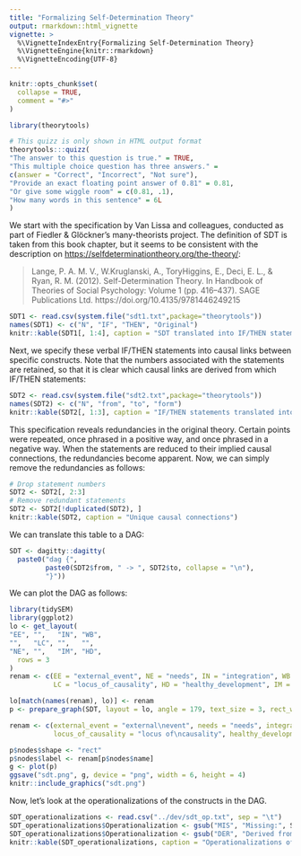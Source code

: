 ```yaml
---
title: "Formalizing Self-Determination Theory"
output: rmarkdown::html_vignette
vignette: >
  %\VignetteIndexEntry{Formalizing Self-Determination Theory}
  %\VignetteEngine{knitr::rmarkdown}
  %\VignetteEncoding{UTF-8}
---
```


```r
knitr::opts_chunk$set(
  collapse = TRUE,
  comment = "#>"
)
```

```r
library(theorytools)
```

```r
# This quizz is only shown in HTML output format
theorytools:::quizz(
"The answer to this question is true." = TRUE,
"This multiple choice question has three answers." =
c(answer = "Correct", "Incorrect", "Not sure"),
"Provide an exact floating point answer of 0.81" = 0.81,
"Or give some wiggle room" = c(0.81, .1),
"How many words in this sentence" = 6L
)
```

We start with the specification by Van Lissa and colleagues, conducted as part of Fiedler & Glöckner's many-theorists project.
The definition of SDT is taken from this book chapter, but it seems to be consistent with the description on <https://selfdeterminationtheory.org/the-theory/>:

> Lange, P. A. M. V., W.Kruglanski, A., ToryHiggins, E., Deci, E. L., & Ryan, R. M. (2012). Self-Determination Theory. In Handbook of Theories of Social Psychology: Volume 1 (pp. 416–437). SAGE Publications Ltd. https://doi.org/10.4135/9781446249215




```r
SDT1 <- read.csv(system.file("sdt1.txt",package="theorytools"))
names(SDT1) <- c("N", "IF", "THEN", "Original")
knitr::kable(SDT1[, 1:4], caption = "SDT translated into IF/THEN statements")
```


Next, we specify these verbal IF/THEN statements into causal links between specific constructs.
Note that the numbers associated with the statements are retained,
so that it is clear which causal links are derived from which IF/THEN statements:

```r
SDT2 <- read.csv(system.file("sdt2.txt",package="theorytools"))
names(SDT2) <- c("N", "from", "to", "form")
knitr::kable(SDT2[, 1:3], caption = "IF/THEN statements translated into causal connections")
```

This specification reveals redundancies in the original theory.
Certain points were repeated, once phrased in a positive way, and once phrased in a negative way.
When the statements are reduced to their implied causal connections, the redundancies become apparent.
Now, we can simply remove the redundancies as follows:

```r
# Drop statement numbers
SDT2 <- SDT2[, 2:3]
# Remove redundant statements
SDT2 <- SDT2[!duplicated(SDT2), ]
knitr::kable(SDT2, caption = "Unique causal connections")
```

We can translate this table to a DAG:

```r
SDT <- dagitty::dagitty(
  paste0("dag {",
         paste0(SDT2$from, " -> ", SDT2$to, collapse = "\n"),
         "}"))
```

We can plot the DAG as follows:

```r
library(tidySEM)
library(ggplot2)
lo <- get_layout(
"EE", "",   "IN", "WB",
"",   "LC", "",   "",
"NE", "",   "IM", "HD",
  rows = 3
)
renam <- c(EE = "external_event", NE = "needs", IN = "integration", WB = "wellbeing", 
           LC = "locus_of_causality", HD = "healthy_development", IM = "intrinsic_motivation")

lo[match(names(renam), lo)] <- renam
p <- prepare_graph(SDT, layout = lo, angle = 179, text_size = 3, rect_width = 1.5, spacing_x = 2.5)

renam <- c(external_event = "external\nevent", needs = "needs", integration = "integration", wellbeing = "wellbeing", 
           locus_of_causality = "locus of\ncausality", healthy_development = "healthy\ndev.", intrinsic_motivation = "intrinsic\nmotivation")

p$nodes$shape <- "rect"
p$nodes$label <- renam[p$nodes$name]
g <- plot(p)
ggsave("sdt.png", g, device = "png", width = 6, height = 4)
knitr::include_graphics("sdt.png")
```


Now, let's look at the operationalizations of the constructs in the DAG.

```r
SDT_operationalizations <- read.csv("../dev/sdt_op.txt", sep = "\t")
SDT_operationalizations$Operationalization <- gsub("MIS", "Missing:", SDT_operationalizations$Operationalization, fixed = TRUE)
SDT_operationalizations$Operationalization <- gsub("DER", "Derived from other source:", SDT_operationalizations$Operationalization, fixed = TRUE)
knitr::kable(SDT_operationalizations, caption = "Operationalizations of constructs in SDT")
```





